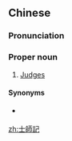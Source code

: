 {{also|士师记}}
==Chinese==
{{zh-forms|s=士师记|type=21}}

===Pronunciation===
{{zh-pron
|m=Shìshījì
|c=si6 si1 gei3
|h=pfs=Sṳ-sṳ̂-ki
|md=Sê̤ṳ-sṳ̆-gé
|mn=Sū-su-kì
|cat=pn
}}

===Proper noun===
{{zh-proper noun}}

# [[Judges]] {{gloss|a book of the Bible}}

====Synonyms====
* {{qualifier|Catholic}} {{zh-l|民長紀}}

{{zh-cat|Books of the Bible}}

[[zh:士師記]]